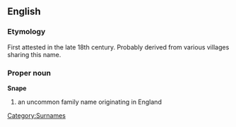 ==English==

===Etymology===

First attested in the late 18th century.  Probably derived from various villages sharing this name.

===Proper noun===
'''Snape'''
{{wikipedia}}
# an uncommon family name originating in England

[[Category:Surnames]]